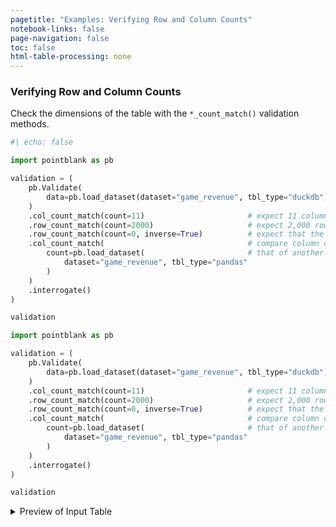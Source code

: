 ```yaml
---
pagetitle: "Examples: Verifying Row and Column Counts"
notebook-links: false
page-navigation: false
toc: false
html-table-processing: none
---
```


### Verifying Row and Column Counts

Check the dimensions of the table with the `*_count_match()` validation methods.

```python
#| echo: false

import pointblank as pb

validation = (
    pb.Validate(
        data=pb.load_dataset(dataset="game_revenue", tbl_type="duckdb")
    )
    .col_count_match(count=11)                       # expect 11 columns in the table
    .row_count_match(count=2000)                     # expect 2,000 rows in the table
    .row_count_match(count=0, inverse=True)          # expect that the table has rows
    .col_count_match(                                # compare column count against
        count=pb.load_dataset(                       # that of another table
            dataset="game_revenue", tbl_type="pandas"
        )
    )
    .interrogate()
)

validation
```

```python
import pointblank as pb

validation = (
    pb.Validate(
        data=pb.load_dataset(dataset="game_revenue", tbl_type="duckdb")
    )
    .col_count_match(count=11)                       # expect 11 columns in the table
    .row_count_match(count=2000)                     # expect 2,000 rows in the table
    .row_count_match(count=0, inverse=True)          # expect that the table has rows
    .col_count_match(                                # compare column count against
        count=pb.load_dataset(                       # that of another table
            dataset="game_revenue", tbl_type="pandas"
        )
    )
    .interrogate()
)

validation
```

<details>
<summary>Preview of Input Table</summary>

```python
# | echo: false
pb.preview(pb.load_dataset(dataset="game_revenue", tbl_type="duckdb"))
```

</details>
